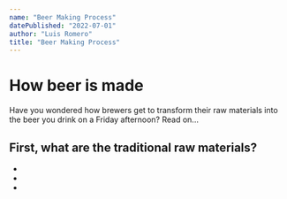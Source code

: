 ```yaml
---
name: "Beer Making Process"
datePublished: "2022-07-01"
author: "Luis Romero"
title: "Beer Making Process"
---
```


# How beer is made

Have you wondered how brewers get to transform their raw materials into the beer you drink on a Friday afternoon? Read on... 

## First, what are the traditional raw materials? 

*
*
*




